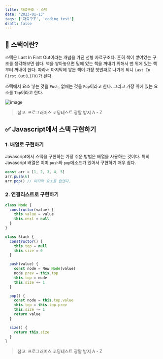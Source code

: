```yaml
---
title: 자료구조 - 스택
date: '2023-01-13'
tags: ['자료구조', 'coding test']
draft: false
---
```


## 🤔 스택이란?

스택은 Last In First Out이라는 개념을 가진 선형 자료구조다. 흔히 책이 쌓여있는 구조를 생각해보면 쉽다.
책을 쌓아놓으면 밑에 있는 책을 꺼내기 위해서 맨 위에 있는 책부터 꺼내야 한다. 따라서 마지막에 쌓은 책이 가장 첫번째로 나가게 되니 `Last In First Out(LIFO)`가 된다.

스택에서 요소 넣는 것을 `Push`, 없애는 것을 `Pop`이라고 한다. 그리고 가장 위에 있는 요소를 `Top`이라고 한다.

![image](https://user-images.githubusercontent.com/72537762/212276404-95ceead3-0b6e-4a4e-a62f-76525d890e78.png)

> 참고: 프로그래머스 코딩테스트 광탈 방지 A - Z

## ✅ Javascript에서 스택 구현하기

### 1. 배열로 구현하기

Javascript에서 스택을 구현하는 가장 쉬운 방법은 배열을 사용하는 것이다. 특히 Javascript 배열은 이미 `push`와 `pop`메소드가 있어서 구현하기 매우 쉽다.

```javascript
const arr = [1, 2, 3, 4, 5]
arr.push(6)
arr.pop() // 마지막 요소를 없앤다.
```

### 2. 연결리스트로 구현하기

```javascript
class Node {
  constructor(value) {
    this.value = value
    this.next = null
  }
}

class Stack {
  constructor() {
    this.top = null
    this.size = 0
  }

  push(value) {
	const node = New Node(value)
	node.prev = this.top
	this.top = node
	this.size += 1
  }

  pop() {
	const node = this.top.value
	this.top = this.top.prev
	this.size -= 1
	return value
  }

  size() {
	return this.size
  }
}
```

> 참고: 프로그래머스 코딩테스트 광탈 방지 A - Z
